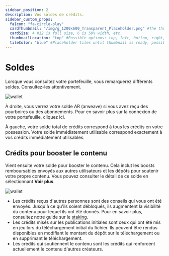 ```yaml
---
sidebar_position: 2
description: Vos soldes de crédits.
sidebar_custom_props:
  faIcon: "fa-circle-play"
  cardThumbnail: "/img/g_1200x600_Transparent_Placeholder.png" #The thumbnail on the category card.
  cardSize: 4 #12 is full size, 6 is 50% width, etc.
  thumbnailLocation: "top" #Possible options: top, left, bottom, right, none
  tileColor: "blue" #Placeholder tiles until thumbnail is ready, possible options: blue, cream, darkpurple, lightpurple, mauve, orange, pink, none
---
```


# Soldes

Lorsque vous consultez votre portefeuille, vous remarquerez différents soldes. Consultez-les attentivement.

![wallet](https://thumbs.odycdn.com/da45ff80931b200f4b2e24fc54a72667.webp)

À droite, vous verrez votre solde AR (arweave) si vous avez reçu des pourboires ou des abonnements. Pour en savoir plus sur la connexion de votre portefeuille, cliquez ici.

À gauche, votre solde total de crédits correspond à tous les crédits en votre possession. Votre solde immédiatement utilisable correspond exactement à vos crédits immédiatement utilisables.

## Crédits pour booster le contenu

Vient ensuite votre solde pour booster le contenu. Cela inclut les boosts remboursables envoyés aux autres utilisateurs et les dépôts pour soutenir votre propre contenu. Vous pouvez consulter le détail de ce solde en sélectionnant **Voir plus**.

![wallet](https://thumbs.odycdn.com/7cd46d857c1a4db0c503c77ee98bc05b.webp)

- Les crédits reçus d'autres personnes sont des conseils qui vous ont été envoyés. Jusqu'à ce qu'ils soient débloqués, ils augmentent la visibilité du contenu pour lequel ils ont été donnés. Pour en savoir plus, consultez notre guide sur le [staking](https://help.odysee.tv/fr/category-blockchain/category-staking/).
- Les crédits misés sur les publications initiales sont ceux qui ont été mis en jeu lors du téléchargement initial du fichier. Ils peuvent être rendus disponibles en modifiant le montant du dépôt sur le téléchargement ou en supprimant le téléchargement.
- Les crédits qui soutiennent le contenu sont les crédits qui renforcent actuellement le contenu d'autres créateurs.
